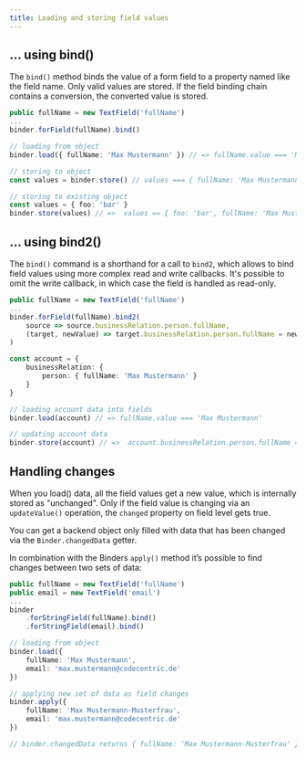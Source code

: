 ```yaml
---
title: Loading and storing field values
---
```


## … using bind()

The `bind()` method binds the value of a form field to a property named like the field name. Only valid values are stored. If the field binding chain contains a conversion, the converted value is stored.

``` typescript
public fullName = new TextField('fullName')
...
binder.forField(fullName).bind()

// loading from object
binder.load({ fullName: 'Max Mustermann' }) // => fullName.value === 'Max Mustermann'

// storing to object
const values = binder.store() // values === { fullName: 'Max Mustermann' }

// storing to existing object
const values = { foo: 'bar' }
binder.store(values) // =>  values == { foo: 'bar', fullName: 'Max Mustermann' }
```

## … using bind2()

The `bind()` command is a shorthand for a call to `bind2`, which allows to bind field values using more complex read and write callbacks. It's possible to omit the write callback, in which case the field is handled as read-only.

``` typescript
public fullName = new TextField('fullName')
...
binder.forField(fullName).bind2(
    source => source.businessRelation.person.fullName,
    (target, newValue) => target.businessRelation.person.fullName = newValue)
)

const account = {
    businessRelation: {
        person: { fullName: 'Max Mustermann' }
    }
}

// loading account data into fields
binder.load(account) // => fullName.value === 'Max Mustermann'

// updating account data
binder.store(account) // =>  account.businessRelation.person.fullName === 'Max Mustermann'
```

## Handling changes

When you load() data, all the field values get a new value, which is internally stored as "unchanged". Only if the field value is changing via an `updateValue()` operation, the `changed` property on field level gets true.

You can get a backend object only filled with data that has been changed via the `Binder.changedData` getter.

In combination with the Binders `apply()` method it’s possible to find changes between two sets of data:

``` typescript
public fullName = new TextField('fullName')
public email = new TextField('email')
...
binder
    .forStringField(fullName).bind()
    .forStringField(email).bind()

// loading from object
binder.load({
    fullName: 'Max Mustermann',
    email: 'max.mustermann@codecentric.de'
})

// applying new set of data as field changes
binder.apply({
    fullName: 'Max Mustermann-Musterfrau',
    email: 'max.mustermann@codecentric.de'
})

// binder.changedData returns { fullName: 'Max Mustermann-Musterfrau' }
```

